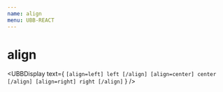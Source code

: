 ```yaml
---
name: align
menu: UBB-REACT
---
```



# align

<UBBDisplay
  text={
`[align=left] left [/align]
[align=center] center [/align]
[align=right] right [/align]`
  }
/>

